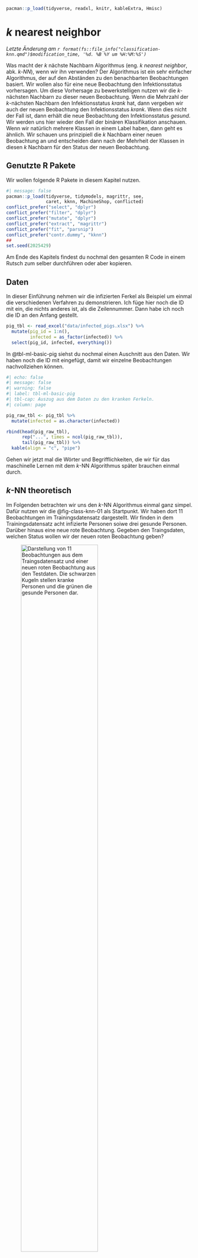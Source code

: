 ```r
pacman::p_load(tidyverse, readxl, knitr, kableExtra, Hmisc)
```

# $k$ nearest neighbor {#sec-knn}

*Letzte Änderung am `r format(fs::file_info("classification-knn.qmd")$modification_time, '%d. %B %Y um %H:%M:%S')`*

Was macht der $k$ nächste Nachbarn Algorithmus (eng. *k nearest neighbor*, abk. *k-NN*), wenn wir ihn verwenden? Der Algorithmus ist ein sehr einfacher Algorithmus, der auf den Abständen zu den benachbarten Beobachtungen basiert. Wir wollen also für eine neue Beobachtung den Infektionsstatus vorhersagen. Um diese Vorhersage zu bewerkstelligen nutzen wir die $k$-nächsten Nachbarn zu dieser neuen Beobachtung. Wenn die Mehrzahl der $k$-nächsten Nachbarn den Infektionsstatus $krank$ hat, dann vergeben wir auch der neuen Beobachtung den Infektionsstatus $krank$. Wenn dies nicht der Fall ist, dann erhält die neue Beobachtung den Infektionsstatus $gesund$. Wir werden uns hier wieder den Fall der binären Klassifikation anschauen. Wenn wir natürlich mehrere Klassen in einem Label haben, dann geht es ähnlich. Wir schauen uns prinzipiell die $k$ Nachbarn einer neuen Beobachtung an und entscheiden dann nach der Mehrheit der Klassen in diesen $k$ Nachbarn für den Status der neuen Beobachtung.

## Genutzte R Pakete

Wir wollen folgende R Pakete in diesem Kapitel nutzen.

```r
#| message: false
pacman::p_load(tidyverse, tidymodels, magrittr, see,
               caret, kknn, MachineShop, conflicted)
conflict_prefer("select", "dplyr")
conflict_prefer("filter", "dplyr")
conflict_prefer("mutate", "dplyr")
conflict_prefer("extract", "magrittr")
conflict_prefer("fit", "parsnip")
conflict_prefer("contr.dummy", "kknn")
##
set.seed(2025429)
```

Am Ende des Kapitels findest du nochmal den gesamten R Code in einem Rutsch zum selber durchführen oder aber kopieren.

## Daten

In dieser Einführung nehmen wir die infizierten Ferkel als Beispiel um einmal die verschiedenen Verfahren zu demonstrieren. Ich füge hier noch die ID mit ein, die nichts anderes ist, als die Zeilennummer. Dann habe ich noch die ID an den Anfang gestellt.

```r
pig_tbl <- read_excel("data/infected_pigs.xlsx") %>% 
  mutate(pig_id = 1:n(),
         infected = as_factor(infected)) %>% 
  select(pig_id, infected, everything())  
```

In @tbl-ml-basic-pig siehst du nochmal einen Auschnitt aus den Daten. Wir haben noch die ID mit eingefügt, damit wir einzelne Beobachtungen nachvollziehen können.

```r
#| echo: false
#| message: false
#| warning: false
#| label: tbl-ml-basic-pig
#| tbl-cap: Auszug aus dem Daten zu den kranken Ferkeln.
#| column: page

pig_raw_tbl <- pig_tbl %>% 
  mutate(infected = as.character(infected))

rbind(head(pig_raw_tbl),
      rep("...", times = ncol(pig_raw_tbl)),
      tail(pig_raw_tbl)) %>% 
  kable(align = "c", "pipe")
```

Gehen wir jetzt mal die Wörter und Begrifflichkeiten, die wir für das maschinelle Lernen mit dem $k$-NN Algorithmus später brauchen einmal durch.

## $k$-NN theoretisch

Im Folgenden betrachten wir uns den $k$-NN Algorithmus einmal ganz simpel. Dafür nutzen wir die @fig-class-knn-01 als Startpunkt. Wir haben dort 11 Beobachtungen im Trainingsdatensatz dargestellt. Wir finden in dem Trainingsdatensatz acht infizierte Personen soiwe drei gesunde Personen. Darüber hinaus eine neue rote Beobachtung. Gegeben den Traingsdaten, welchen Status wollen wir der neuen roten Beobachtung geben?

![Darstellung von 11 Beobachtungen aus dem Traingsdatensatz und einer neuen roten Beobachtung aus den Testdaten. Die schwarzen Kugeln stellen kranke Personen und die grünen die gesunde Personen dar.](images/class-knn-01.png){#fig-class-knn-01 fig-align="center" width="70%"}

In der @fig-class-knn-02 sehen wir die Klassifizierung nach $k = 1$. Wir nehmen daher die $k = 1$ nächsten Beobachtungen und bestimmen daran den neuen Status der roten Beobachtung. Wenn wir nur die eine nächste Beobachtung als Nachbarn betrachten, so setzen wir den Status unser neuen Beobachtung auf grün und daher gesund.

![Wir nehmen mit $k=1$ nur die nächste Beobachtung zu unserer neuen Beobachtung hinzu und bestimmen die neue Beobachtung als grün.](images/class-knn-02.png){#fig-class-knn-02 fig-align="center" width="70%"}

Nun können wir das Spiel weiterspielen und wählen in der @fig-class-knn-03 die $k = 2$ nächsten Nachbarn zu unser neuen Beobachtung aus. Wir erhalten jetzt ein Unentschieden. Wir haben eine schwarze Beobachtung und eine grüne Beobachtung als $k=2$ nächste Nachbarn. Wir können hier keine Entscheidung treffen. Eine gerade Anzahl an nächsten Nachbarn ist prinzipiell nicht anzuraten. Ich empfehle immer eine ungerade Anzhl. Auch wenn es natürlich auch für eine gerade Anzahl eine algorithmische Lösung gibt. Das ist aber weit über die Anwendung hinaus und geht in die Tiefe des Algorithmus, die wir hier nicht behandeln wollen.

![Mit $k = 2$ nächste Nachbarn haben wir ein Patt vorliegen. Wir können uns nicht entscheiden, ob wir die neue Beobachtung als grün oder schwarz klassifizieren.](images/class-knn-03.png){#fig-class-knn-03 fig-align="center" width="70%"}

In der @fig-class-knn-04 sehen wir, dass wir jetzt $k = 3$ Nachbarn betrachten. Damit haben wir auf jeden Fall wieder eine Entscheidung. Wenn auch hier nur sehr knapp, da wir ja zwei schwarze und einen grünen Nachbarn haben. Wir klassifizieren dennoch die neue Beobachtung als schwarz.

![Die Klassifizierung mit $k = 3$ nächsten Nachbarn. Wir erhalten hier eine , wenn auch knappe, Entscheidung für den schwarzen Status und damit krank.](images/class-knn-04.png){#fig-class-knn-04 fig-align="center" width="70%"}

Soweit so gut. Und wie entscheide ich jetzt was weit weg ist? Wenn wir uns mit dem $k$-NN Algorithmus näher beschäftigen würden, dann werden wir feststellen, dass es eine Vielzahl an Abstandsmaßen gibt. Wir du dir vorstellen kannst, kann man die Entfernung zwischen zwei Punkten als den absoluten Abstand messen. Oder aber als den quadratischen Abstand. Es wäre auch möglich einen gewichteten Abstand einzuführen, so dass nähere Beobachtungen einen größeren Einfluss auf die Vorhersage haben als weiter entfernte Beobachtungen. Dann würden wir auch das Problem von geraden $k$ Anzahlen lösen. Du musst dann leider in den jeweiligen R Paketen schauen, welche Optionen es dort geben mag. Wir werden uns hier auf eins der R Pakete mit `kknn` konzentrieren.

## Klassifikation

Schauen wir uns als erstes eine simple Klassifikation mit dem $k$-NN Algorithmus an. Wir brauchen dafür erstmal einen Trainings- und Testdatensatz. Wir trainieren dann den $k$-NN Algorithmus auf den Trainingsdaten. Wenn wir dann mit dem Modell zufrieden sind, schauen wir, ob unserer Modell auch auf den Trainingsdaten funktioniert. Wir trennen daher die Daten mit $3/4$ Trainingsdaten und $1/4$ Testdaten auf. Wir nutzen dazu die Funktion `initial_split()`. Es gibt auch andere Möglichkeiten sich den Split in Trainings- und Testdatensatz zu erstellen, aber so geht es relativ einfach und schnell. Im @sec-data-splitting kannst du dir auch noch eine Alternative anschauen.

```r
pig_data_split <- initial_split(pig_tbl, prop = 3/4)
```

Jetzt haben wir in dem Objekt `pig_data_split` die beiden Datensätze vorliegen. Wir ziehen uns nun die Trainingsdaten und die Testdaten in zwei neue Objekten heraus. Wir werden jetzt im weiteren Verlauf nur die Trainingsdaten nutzen. Die Testdaten nur einmal ganz am Ende, wenn wir die ROC-Kurven darstellen.

```r
pig_train_data <- training(pig_data_split)
pig_test_data  <- testing(pig_data_split)
```

Wir brauchen wieder unser Rezept, in dem wir definieren, was an Schritten im Preproessing durchgeführt werden soll. Zuerst definieren wir unser Modell in der Funktion `recipe()`. Wir haben als unser Label die Variable `infected`, also ob ein Ferkel infiziert ist oder eben nicht. Wir nehmen dann die restlichen Variablen als Features mit ins Modell.

Nachdem wir dann das Rezept haben, wollen wir noch alle numerischen Prädiktoren, also die Features, auf die Spannweite von $[0;1]$ bringen. Dann werden noch alle nominalen Variablen in Dummies kodiert. Abschließend entfernen wir dann noch eventuelle Variablen, die kaum noch eine Varianz vorliegen haben. Das soll es für diese Anwendung des $k$-NN Algorithmus hier erstmal reichen.

```r
pig_rec <- recipe(infected ~ age + sex + location + activity + crp + 
                   frailty + bloodpressure + weight + creatinin,
                  data = pig_train_data) %>% 
 step_range(all_numeric_predictors(), min = 0, max = 1) %>% 
 step_dummy(all_nominal_predictors()) %>% 
 step_nzv(all_predictors())
```

Jetzt kommen wir zu dem Modell. Wir wollen den $k$-NN Algorithmus rechnen und nutzen deshalb die Funktion `nearest_neighbor()`. Wir wollen dann `neighbors = 11` in dem Algorithmus nutzen. In der Funktion heißt dann das $k$ eben `neighbors`. Ist zwar nicht schön, aber das kennen wir ja schon alles von anderen Funktionen. Dann nutzen wir die `kknn` Engine und wollen eine Klassifikation rechnen. Wir rechnen eine Klassifikation, da wir als Outcome die Variable `infected` vorliegen haben und diese Variable binär ist.

```r
knn_mod <- nearest_neighbor(neighbors = 11) %>% 
  set_engine("kknn") %>% 
  set_mode("classification") 
```

Dann haben wir also unser Modell definiert. Auch haben wir dann auch das Rezept, was wir ausführen wollen. Wir kombinieren jetzt das Modell zusammen mit dem Rezept in einen Workflow durch die Funktion `workflow()`. Bis jetzt haben wir noch nichts gerechnet. Das Rechnen kommt jetzt im nächsten Schritt.

```r
pig_wflow <- workflow() %>% 
  add_model(knn_mod) %>% 
  add_recipe(pig_rec)
```

Wir wollen jetzt den Workflow auf den Trainingsdaten ausführen. Dazu nutzen wir die Funktion `fit()`. Da es leider sehr viele R Pakete gibt, die die Funktion `fit()` implementiert haben, lege ich mit `parsnip::fit()` definitiv fest, dass wir die `fit()` Funktion aus dem R Paket `parsnip` nutzen wollen.

```r
pig_fit <- pig_wflow %>% 
  parsnip::fit(pig_train_data)
```

Jetzt haben wir den Fit des Modells vorliegen. Mit dem Modell werden wir jetzt schauen, wie gut wir das Outcome `infected` in den Testdaten vorhersagen können. Wir nutzen dazu die Funktion `augment()`. Die Funktion verbindet den Testdatensatz mit den Information aus der Vorhersage. Wie immer brauchen wir nicht alles, was wir wiedergegeben kriegen. Daher wählen wir nur die Spalte `infected`, da stehen ja unsere wahren Werte für den Infektionsstatus drin und die Vorhersagen aus dem Modell. Die Vorhersagen des Modells haben alle ein `pred` im Namen, also können wir die Funktion `matches()` nutzen um diese Spalten auszuwählen.

```r
pig_aug <- augment(pig_fit, pig_test_data ) %>% 
  select(infected, matches("pred"))

pig_aug
```

Wir erhalten also den Infektionsstatus der Testdaten, den vorhergesagte Infektionsstatus aus dem $k$-NN Algorithmus, die Wahrscheinlichkeit für einen Infektionsstatus von 0 und die die Wahrscheinlichkeit für einen Infektionsstatus von 1. Damit haben wir alles zusammen um die ROC Kurven zu zeichnen. Dafür müssen wir die `truth` Spalte angeben und nennen in welcher Spalte die Wahrscheinlichkeit für die `truth` stehen. Wir definieren auch das `event_level` als `second`. Wenn die ROC Kurve auf der *falschen Seite* der Diagonalen ist, dann liegt es an dem falschen `event_level`. Die falsche Seite ist unterhalb der Diagonalen. Wenn die ROC also gespiegelt ist, dann versuche einmal `event_level = "first"` und erstelle die ROC Kurve neu.

```r
#| echo: true
#| message: false
#| warning: false
#| label: fig-class-kknn-03
#| fig-align: center
#| fig-height: 5
#| fig-width: 5
#| fig-cap: "ROC Kurve für den `kknn` Algorithmus."

pig_aug %>% 
  roc_curve(truth = infected, .pred_1, event_level = "second") %>% 
  autoplot()
```

Leider sieht die ROC Kurve nicht sehr gut aus. Eine sehr gute Vorhersage hat eine ROC Kurve die senkrecht ansteigt und dann waagerecht nach rechts verläuft. Die Fläche zwischen der Kurve und der Diagonalen sollte so große wie möglich sein.

Wenn wir jezt noch wissen wollen, wie groß die Fläche unter der Kurve ist (eng. *area under the curve*, abk. *AUC*) können wir die Funktion `roc_auc()` nutzen. Auch hier müssen wir das `event_level` richtig definieren. Wir kopieren hier den Code einfach rüber.

```r
pig_aug %>% 
  yardstick::roc_auc(truth = infected, .pred_1, event_level = "second")
```

Wie wir oben schon in der ROC Kurve gesehen haben ist ein Wert von $0.673$ für die AUC auch nicht sehr gut. Wir liegen unter $0.7$ und damit wären wir mit dem Modell nicht zufrieden. Wir müssten hier nochmal den $k$-NN Algorithmus tunen.

Auch können wir uns die Genauigkeit (eng. *accuary*) berechnen lassen. Die Accuary beschreibt wie viel Prozent des Infektionsstatus wir richtig vorhergesagt haben. Wenn wir eine Accuary von 1 haben, dann haben wir alle Label korrekt vorhergesagt. Die Spalte `infected` enthält die gleichen Werte wie die Spalte `.pred_class` aus der Funktion `augment()`. Wenn wir eine Accuary von 0 vorliegen haben, dann konnten wir kein Label richtig vorhersagen.

```r
pig_aug %>% 
  yardstick::accuracy(truth = infected, .pred_class)
```

Wir auch die AUC ist auch die Accuary nicht besonders gut. Wir können nur ca. $68\%$ der Label richtig vorhersagen. Damit haben wir nur jeden dritten Infektionsstatus richtig vorhergesagt. Die Accuary ist dann eben auch nicht gut, wie wir es schon dann oben bei der ROC Kurve gesehen haben. Wenigstens passen dann die wichtigsten Beurteilungskriterien inhaltlich zusammen.

Wir können auch *ganz viele* Beurteilungskriterien für die Klassifikation in einer [Confusion matrix](https://en.wikipedia.org/wiki/Confusion_matrix) berechnen lassen. Dabei ist wichtig, das wir hier eine binäre Klassifikation vorliegen haben. Unser Infektionsstatus hat eben nur zwei Ausprägungen. Die Ferkel sind entweder krank oder gesund. Wir können die Funktion `conf_mat()` nutzen um uns die 2x2 Tabelle erstellen zu lassen.

```r
pig_cm <- pig_aug %>% 
  conf_mat(infected, .pred_class)

pig_cm
```

Wenn wir dann die Funktion `summary()` nutzen, dann erhalten wir insgesamt dreizehn Beurteilungskriterien für die Klassifikation. Wir gehen jetzt nicht auf alle Kriterien ein, das sprengt hier den Rahmen. Wir schauen uns die Kriterien dann in dem @sec-class-model-compare nochmal teilweise an. Wie immer musst du nicht alle Kriterien angeben sondern nur die Kriterien, die der Fragestellung dienen.

```r
pig_cm %>% summary()
```

Wie immer können wir uns eine 2x2 Tabelle auch mit einem Mosaicplot visualisieren. Das machen wir dann auch mit der Funktion `autoplot()`. Wir können natürlich auch die `ggplot` Funktionen nutzen, aber wir nutzen hier ja die Visualisierung nur um unsere Klassifikation zu überprüfen. Dann reicht auch die schnellere Variante.

```r
#| echo: true
#| message: false
#| warning: false
#| label: fig-class-kknn-04
#| fig-align: center
#| fig-height: 5
#| fig-width: 5
#| fig-cap: "Mosaicplot der Konfusionsmatrix für den `kknn` Algorithmus."

autoplot(pig_cm, type = "mosaic") +
  theme_minimal() 
```

## Resampling

Wir können den $k$-NN Algorithmus nicht nur auf dem Trainingsdaten anwenden sondern auch auf Validierungsdaten optimieren. Dabei sind die Validierungsdaten wiederum aufgeteilte Trainingsdaten. Wir nutzen die Funktion `vfold_cv()` um uns zehn Kreuzvalidierungsdatensätze zu erschaffen. Meistens rechnen wir eine 10-fache Kreuzvalidierung. Die 10-fache Kreuzvalidierung ist eigentlich der Standard im Bereich der Kreuzvaldidierung.

```r
folds <- vfold_cv(pig_train_data, v = 10)
folds
```

Dank der Funktion `fit_resample()` können wir einen Workflow nicht nur auf einen Datensatz wie mit der Funktion `fit()` anwenden, sondern auf ein ganzes Set an Validierungsdaten. Die Funktion `fit_resample()` rechnet jetzt auf jenden der zehn Validierungsdatensätze einen $k$-NN Algorithmus wie im Workflow beschreiben.

```r
pig_cv_fit <- pig_wflow %>% 
  fit_resamples(folds)
```

Nachdem wir die zehn Validierungsdatensätze durchgerechnet haben, müssen wir noch die Informationen aus jedem der zehn Validierungsdatensätze einsammeln. Das macht die Funktion `collect_metrics()` für uns.

```r
collect_metrics(pig_cv_fit)
```

Wir sehen, dass wir eine Accuarcy von $0.718$ erreichen und eine AUC von $0.7$. Damit sind wir ein bisschen besser als in unserem einfachen Lauf auf nur den Trainingsdaten. Die eigentliche Stärke der Kreuzvalidierung kommt aber erst mit dem Tuning zu tage. Hier nutzen wir dann die Kreuzvalidierung um die Parameter des $k$-NN Algorithmus zu optimieren.

## Tuning

Was heißt Tuning? Wie bei einem Auto können wir an verschiedenen Stellschrauben bei einem mathematischen Algorithmus schrauben. Welche Schrauben und Teile das sind, hängt dann wieder vom Algorithmus ab. Im Falle des $k$-NN Algorithmus können wir an folgenden Parametern drehen und jeweils schauen, was dann mit unserer Vorhersage passiert.

-   `neighbors`, eine einzelne Zahl für die Anzahl der zu berücksichtigenden Nachbarn (oft $k$ genannt). Für `kknn` wird ein Wert von 5 verwendet, wenn keine Anzahl angegeben ist.
-   `weight_func` ein Wort für den Typ der Kernel-Funktion, die zur Gewichtung der Abstände zwischen den Beobachtungen verwendet wird.
-   `dist_power`, eine einzelne Zahl für den Parameter, der bei der Berechnung der Minkowski-Distanz verwendet wird. Wir nutzen also die `dist_power` nicht bei jedem Tuningschritt, da nicht jede Gewichtsfunktion eine `dist_power` braucht.

Nun ist es so, dass wir natürlich nicht händisch alle möglichen Kombinationen von der Anzahl der Nachbarn, der Distanzfunktion und der Gewichtung der Distanz berechnen wollen. Das sind ziemlich viele Kombinationen und wir kommen dann vermutlich schnell durcheinander. Deshalb gibt es die Funktion `tune()` aus dem R Paket `tune`, die uns einen Prozess anbietet, das Tuning automatisiert durchzuführen.

Als erstes müssen wir uns ein Objekt bauen, das aussieht wie ein ganz normales Modell in der Klassifikation. Aber wir ergänzen jetzt noch hinter jeder zu tunenden Option noch die Funktion `tune()`. Das sind die Parameter des Algorithmus, die wir später tunen wollen.

```r
tune_spec <- nearest_neighbor(neighbors = tune(),
                              weight_func = tune(), 
                              dist_power = tune()) %>% 
  set_engine("kknn") %>% 
  set_mode("classification") 

tune_spec
```

Jetzt bauen wir uns den Workflow indem wir statt unserem Modell, die Tuninganweisung in den Workflow reinnehmen. Echt simpel und straightforward. Das Rezept bleibt ja das Gleiche.

```r
pig_tune_wflow <- workflow() %>% 
  add_model(tune_spec) %>% 
  add_recipe(pig_rec)
```

Jetzt müssen wir noch alle Kombinationen aus den drei Parametern `neighbors`, `weight_func` und `dist_power` ermitteln. Das macht die Funktion `grid_regular()`. Es gibt da noch andere Funktionen in dem R Paket `tune`, aber ich konzentriere mich hier auf die einfachste. Jetzt müssen wir noch die Anzahl an Kombinationen festlegen. Ich möchte für jeden Parameter fünf Werte tunen. Daher nutze ich hier die Option `levels = 5` auch damit hier die Ausführung nicht so lange läuft. Fange am besten mit `levels = 5` an und schaue, wie lange das zusammen mit der Kreuzvalidierung dann dauert. Dann kannst du die Levels noch hochschrauben. Beachte aber, dass mehr Level nur mehr *Zwischenschritte* bedeutet. Jede Option hat eine Spannweite `range`, die du dann anpassen musst, wenn du *höhere* Werte haben willst. In unserem Fall ist die default Anzahl an `neighbors` auf 1 bis 10 gesetzt. Mehr Level würden nur mehr Zwischenschritte bedeuten. Deshalb habe ich die Spannweite auf 1 bis 20 Nachbarn gesetzt. Jetzt wählt die Funktion fünf Zwischenschritte (`levels = 5`) zwischen ein und zwanzig aus (`range = c(1, 20)`).

```r
pig_grid <- grid_regular(neighbors(range = c(1, 20)),
                         weight_func(),
                         dist_power(),
                         levels = 5)
```

Das Tuning nur auf dem Trainingsdatensatz durchzuführen ist nicht so eine gute Idee. Deshalb nutzen wir hier auch die Kreuzvalidierung. Eigentlich ist eine 10-fache Kreuzvalidierung mit $v=10$ besser. Das dauert mir dann aber hier im Skript viel zu lange. Deshalb habe ich hier nur $v=5$ gewählt. Wenn du das Tuning rechnest, nimmst du natürlich eine 10-fach Kreuzvalidierung.

```r
pig_folds <- vfold_cv(pig_train_data, v = 5)
```

Nun bringen wir den Workflow zusammen mit dem Tuninggrid und unseren Sets der Kreuzvaidierung. Daher pipen wir den Workflow in die Funktion `tune_grid()`. Als Optionen brauchen wir die Kreuzvaldierungsdatensätze und das Tuninggrid. Wenn du `control_grid(verbose = TRUE)` wählst, dann erhälst du eine Ausgabe wie weit das Tuning gerade ist. **Achtung!**, das Tuning dauert seine Zeit. Im Falle des $k$-NN Algorithmus dauert das Tuning zwar nicht so lange, aber immer noch ein paar Minuten. Du kannst das Ergebnis des Tunings auch in der Datei `pig_knn_tune_res.rds` finden.

```r
#| eval: false
pig_tune_res <- pig_tune_wflow %>% 
   tune_grid(resamples = pig_folds,
             grid = pig_grid,
             control = control_grid(verbose = FALSE))
```

```r
#| eval: false
#| echo: false

## write_rds(pig_tune_res, "data/pig_knn_tune_res.rds")
```

Damit du nicht das Tuning durchlaufen lassen musst, habe ich das Tuning in die Datei `pig_knn_tune_res.rds` abgespeichert und du kannst dann über die Funktion `read_rds()` wieder einlesen. Dann kannst du den R Code hier wieder weiter ausführen.

```r
pig_tune_res <- read_rds("data/pig_knn_tune_res.rds")
```

Nachdem das Tuning durchgelaufen ist, können wir uns über die Funktion `collect_metrics()`, die Ergebnisse des Tunings für jede Kombination der drei Parameter `neighbors`, `weight_func` und `dist_power` wiedergeben lassen. Diese Ausgabe ist super unübersichtlich. Deshalb einmal die Abbildung der mittleren Accuarcy und der mittleren AUC-Werte über alle Kreuzvalidierungen.

```r
#| echo: true
#| message: false
#| warning: false
#| label: fig-class-kknn-05
#| fig-align: center
#| fig-height: 5
#| fig-width: 6
#| fig-cap: "Tuning Kurven für den `kknn` Algorithmus."

pig_tune_res %>%
  collect_metrics() %>%
  mutate(weight_func = as_factor(weight_func),
         dist_power = as_factor(dist_power)) %>%
  ggplot(aes(neighbors, mean, color = weight_func, linetype = dist_power)) +
  theme_minimal() +
  geom_line(alpha = 0.6) +
  geom_point() +
  facet_wrap(~ .metric, scales = "free", nrow = 2) +
  scale_x_log10(labels = scales::label_number()) +
  scale_color_okabeito()
```

Damit wir nicht händisch uns die beste Kombination raussuchen müssen, können wir die Funktion `show_best()` nutzen. Wir wählen hier die beste Accuarcy und erhalten dann die sortierten Ergebnisse nach der Accuarcy des Tunings.

```r
pig_tune_res %>%
  show_best("accuracy")
```

Das war die Funktion `show_best()` aber wir können uns auch die gleich die besten Parameter nach der Accuracy raus ziehen. Das Rausziehen der besten Parameter macht für uns die Funktion `select_best()`.

```r
best_knn <- pig_tune_res %>%
  select_best("accuracy")

best_knn
```

Wir sehen, dass wir `neighbors = 15` wählen sollten. Dann müssen wir als Gewichtungsfunktion `rectangular` nutzen. Die Gewichtung der Distanz wäre dann `1.25`. Müssen wir jetzt die Zahlen wieder in ein Modell eingeben? Nein, müssen wir nicht. Mit der Funktion `finalize_workflow()` können wir dann die besten Parameter aus unserem Tuning gleich mit dem Workflow kombinieren. Dann haben wir unseren finalen, getunten Workflow. Du siehst dann auch in der Ausgabe, dass die neuen Parameter in dem $k$-NN Algorithmus übernommen wurden

```r
final_pig_wf <- pig_tune_wflow %>% 
  finalize_workflow(best_knn)

final_pig_wf 
```

Jetzt bleibt uns nur noch der letzte Fit übrig. Wir wollen unseren finalen, getunten Workflow auf die Testdaten anwenden. Dafür gibt es dann auch die passende Funktion. Das macht für uns die Funktion `last_fit()`, die sich dann die Informationen für die Trainings- und Testdaten aus unserem Datensplit von ganz am Anfang extrahiert.

```r
final_fit <- final_pig_wf %>%
  last_fit(pig_data_split) 
```

Da wir immer noch eine Kreuzvaldierung rechnen, müssen wir dann natürlich wieder alle Informationen über alle Kreuzvaldierungsdatensätze einsammeln. Dann erhalten wir unsere beiden Gütekriterien für die Klassifikation der Infektion von Ferkeln nach dem $k$-NN Algorithmus. So super sind die Zahlen nicht. Eine Accuracy von 73% bedeutet das wir nur knapp drei von vier Ferkeln richtig klassifizieren. Die AUC ist auch nicht berauschend, wir bringen also eine Menge Label durcheinander. Wir klassifizieren also gesunde Ferkeln als krank und umgekehrt.

```r
final_fit %>%
  collect_metrics()
```

Dann bleibt uns nur noch die ROC Kurve zu visualisieren. Da wir wieder etwas faul sind, nutzen wir die Funktion `autoplot()`. Als Alternative geht natürlich auch das [R Paket `pROC`](https://web.expasy.org/pROC/screenshots.html), was eine Menge mehr Funktionen und Möglichkeiten bietet.

```r
#| echo: true
#| message: false
#| warning: false
#| label: fig-class-kknn-06
#| fig-align: center
#| fig-height: 5
#| fig-width: 5
#| fig-cap: "ROC Kurve für den `kknn` Algorithmus nach der Kreuvalidierung und dem Tuning."

final_fit %>%
  collect_predictions() %>% 
  roc_curve(infected, .pred_1, event_level = "second") %>% 
  autoplot() +
  theme_minimal()
```

Eine gute ROC Kurve würde senkrecht nach oben gehen und dann waagrecht nach rechts. Dann hätten wir eine AUC von 1 und eine perfekte Separation der beiden Label durch unseren Algorithmus. Unser Algorithmus würde jedes Ferkel in dem Testdatensatz korrekt dem Infektionsstatus krank und gesund zuweisen. Da wir eine ROC Kurve hier vorliegen haben, die sehr nahe an der Diagonalen ist, haben wir sehr viele falsch vorhergesagte Ferkel in unseren Testdaten. Ferkel die gesund sind, werden als krank klassifiziert uns umgekehrt.

## kmeans Clustering

Neben der Klassifikation können wir den $k$-NN Algorithmus auch nutzen um Gruppen in den Daten zu finden. Die Idee ist recht einfach. Wir geben $k$ Cluster vor und der Algorithmus versucht nun die Daten nach einer gegebenen Distanzfunktion so zu ordnen, dass sich $k$ Cluster bilden. Je nach der Nähe der Beobachtungen zueinander lassen sich dann mehr oder minder klar abgegrenzte Cluster bilden. Das Problem an der Sache ist die Definition von $k$ für die Anzahl der zu bildenden Cluster. Wir müssen nämlich selber festlegen, wie viele Cluster wir erwarten würden und der Algorithmus dann finden wird. Wenn wir $k = 3$ der Funktion `kmeans` mitgeben, dann findet die Funktion drei Cluster. Auch wenn zwei mehr Sinn gemacht hätten. Daher müssen wir immer selber ausprobieren und uns die Daten visualisieren, ob das mit den Clustern so passt.

Für Clusterbildung können wir nur numerische Variablen verwenden. Daher müssen wir hier über die Funktion `step_dummy` alle nominalen Variablen wie Faktoren in eine $0/1$-Kodierung umwandeln. Das ist eine Einschränkung des `kmeans` Algorithmus. Wir bauen uns also als erstes ein simples Rezept für unsere Ferkeldaten.

```r
pig_kmeans_rec <- recipe(infected ~ age + sex + location + activity + crp + 
                           frailty + bloodpressure + weight + creatinin,
                         data = pig_train_data) %>% 
  step_dummy(all_nominal_predictors()) 
```

Dann müssen wir noch unser Rezept auf Daten anwenden. Da wir hier die gleichen Daten nutzen wollen, auf denen wir auch das Rezept definiert haben, nutzen wir die Funktion `juice()`. Sonst müssten wir in der Funktion `bake()` einen neuen Datensatz definieren.

```r
pig_dummy_tbl <- pig_kmeans_rec %>% 
  prep %>% 
  juice()
```

Nachdem wir jetzt einen Datensatz mit nur numerischen Variablen vorliegen haben, können wir die Funktion `kmeans()` ausführen. Wir wollen dabei aber drei Cluster bilden, das machen wir mit der Option `centers = 3`.

```r
kmeans_obj <- kmeans(pig_dummy_tbl, centers = 3)
```

Jetzt ziehen wir uns aus dem Objekt `kmeans_obj` noch die Cluster raus und kombinieren die Information welche Beobachtung in welchen Cluster fällt mit den ursprünglichen Daten. Damit sind wir dann hier schon fertig. Häufig wird die Funktion `kmeans` in der [Detektion von Ausreißern](#sec-outlier) zusammen mit dem Multidimensional Scaling verwendet.

```r
pig_dummy_tbl %>% 
  bind_cols(cluster = pluck(kmeans_obj, "cluster")) %>% 
  select(cluster, everything())
```

Das [R Paket `embed`](https://cran.r-project.org/web/packages/embed/embed.pdf) bietet noch eine Vielzahl an weiteren Funktionen für die Erstellung von kategorialen Variablen. Bier musst du schauen, ob die Funktionen dann *univariat* sind und dhaer immer nur eine variable nutzen oder aber *multivariat* und daher mehrere Spalten simultan. Der Vorteil von `kmeans` ist ja, das der Algorithmus mehrere numerische Spalten für die Clusterbildung nutzen kann.
